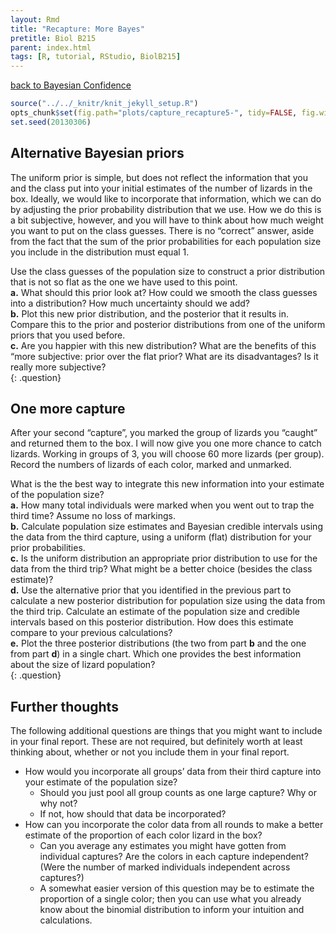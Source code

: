 ```yaml
---
layout: Rmd
title: "Recapture: More Bayes"
pretitle: Biol B215
parent: index.html
tags: [R, tutorial, RStudio, BiolB215]
---
```


[back to Bayesian Confidence](capture_recapture4.html)

```r
source("../../_knitr/knit_jekyll_setup.R")
opts_chunk$set(fig.path="plots/capture_recapture5-", tidy=FALSE, fig.width=6.5, fig.height=5, cache=TRUE, cache.extra=rand_seed)
set.seed(20130306)
```

##  Alternative Bayesian priors
The uniform prior is simple, but does not reflect the information that you and the class put into your initial estimates of the number of lizards in the box. Ideally, we would like to incorporate that information, which we can do by adjusting the prior probability distribution that we use. How we do this is a bit subjective, however, and you will have to think about how much weight you want to put on the class guesses. There is no "correct" answer, aside from the fact that the sum of the prior probabilities for each population size you include in the distribution must equal 1.

Use the class guesses of the population size to construct a prior distribution that is not so flat as the one we have used to this point.  
**a.**  What should this prior look at? How could we smooth the class guesses into a distribution? How much uncertainty should we add?  
**b.**  Plot this new prior distribution, and the posterior that it results in. Compare this to the prior and posterior distributions from one of the uniform priors that you used before.  
**c.**  Are you happier with this new distribution? What are the benefits of this "more subjective: prior over the flat prior? What are its disadvantages? Is it really more subjective?  
{: .question}

## One more capture
After your second "capture", you marked the group of lizards you "caught" and returned them to the box. I will now give you one more chance to catch lizards. Working in groups of 3, you will choose 60 more lizards (per group). Record the numbers of lizards of each color, marked and unmarked. 

What is the the best way to integrate this new information into your estimate of the population size?  
**a.**  How many total individuals were marked when you went out to trap the third time? Assume no loss of markings.  
**b.**  Calculate population size estimates and Bayesian credible intervals using the data from the third capture, using a uniform (flat) distribution for your prior probabilities.  
**c.**  Is the uniform distribution an appropriate prior distribution to use for the data from the third trip? What might be a better choice (besides the class estimate)?  
**d.**  Use the alternative prior that you identified in the previous part to calculate a new posterior distribution for population size using the data from the third trip. Calculate an estimate of the population size and credible intervals based on this posterior distribution. How does this estimate compare to your previous calculations?   
**e.**  Plot the three posterior distributions (the two from part **b** and the one from part **d**) in a single chart. Which one provides the best information about the size of lizard population?    
{: .question}

## Further thoughts
The following additional questions are things that you might want to include in your final report. These are not required, but definitely worth at least thinking about, whether or not you include them in your final report. 

* How would you incorporate all groups' data from their third capture into your estimate of the population size? 
  * Should you just pool all group counts as one large capture? Why or why not?
  * If not, how should that data be incorporated?
  
* How can you incorporate the color data from all rounds to make a better estimate of the proportion of each color lizard in the box? 
  * Can you average any estimates you might have gotten from individual captures? Are the colors in each capture independent? (Were the number of marked individuals independent across captures?) 
  * A somewhat easier version of this question may be to estimate the proportion of a single color; then you can use what you already know about the binomial distribution to inform your  intuition and calculations.

